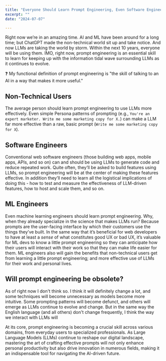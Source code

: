 ```yaml
---
title: "Everyone Should Learn Prompt Engineering, Even Software Engineers"
excerpt: ""
date: "2024-07-07"

---
```

Right now we’re in an amazing time. AI and ML have been around for a long time; but ChatGPT made the non-technical world sit up and take notice. And now LLMs are taking the world by storm. Within the next 10 years, everyone will be using them. IMO, right now, prompt engineering is an essential skill to learn for keeping up with the information tidal wave surrounding LLMs as it continues to evolve.

<aside>
❓ My functional definition of prompt engineering is "the skill of talking to an AI in a way that makes it more useful."
</aside>

## Non-Technical Users
The average person should learn prompt engineering to use LLMs more effectively. Even simple Persona patterns of prompting (e.g., `You're an expert marketer. Write me some marketing copy for X.`) can make a LLM far more effective than a raw, basic prompt (`Write me some marketing copy for X`).

## Software Engineers
Conventional web software engineers (those building web apps, mobile apps, APIs, and so on)  can and should be using LLMs to generate code and reduce repeated work. Quite often, they’ll be asked to build features using LLMs, so prompt engineering will be at the center of making these features effective. In addition they’ll need to learn all the logistical implications of doing this - how to test and measure the effectiveness of LLM-driven features, how to host and scale them, and so on.

## ML Engineers
Even machine learning engineers should learn prompt engineering. Why, when they already specialize in the science that makes LLMs run? Because prompts are the user-facing interface by which their customers use the things they’ve built. In the same way that it’s beneficial for web developers to have at least a *sense* of what constitutes good UX or bad UX, it’s valuable for ML devs to know a little prompt engineering so they can anticipate how their users will interact with their work so that they can make life easier for them. ML engineers also will gain the benefits that non-technical users get from learning a little prompt engineering; and more effective use of LLMs for their work and personal lives.

## Will prompt engineering be obsolete?

As of right now I don't think so. I think it will definitely change a lot, and some techniques will become unnecessary as models become more intuitive. Some prompting patterns will become defunct, and others will emerge as LLMs continue to evolve and change. But in the same way the English language (and all others) don't change frequently, I think the way we interact with LLMs will

At its core, prompt engineering is becoming a crucial skill across various domains, from everyday users to specialized professionals. As Large Language Models (LLMs) continue to reshape our digital landscape, mastering the art of crafting effective prompts will not only enhance personal productivity but also drive innovation in numerous fields, making it an indispensable tool for navigating the AI-driven future.